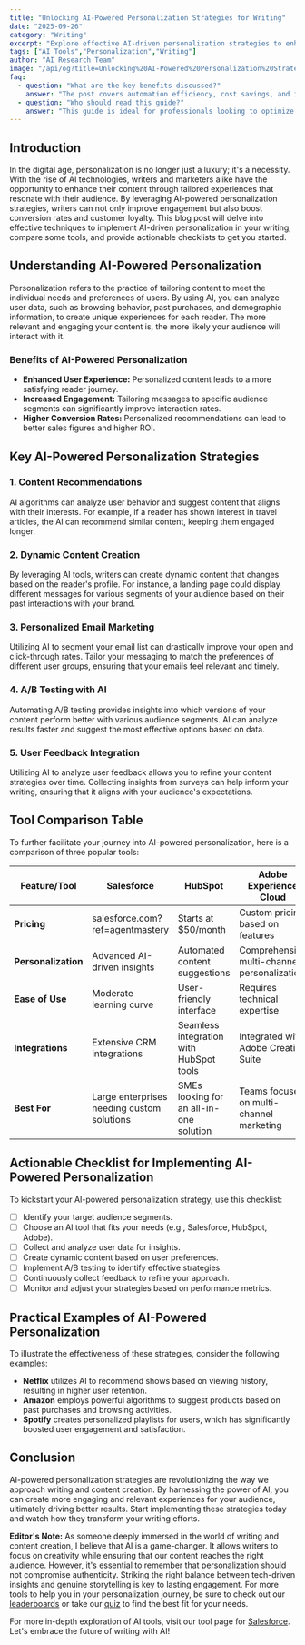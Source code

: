 ```yaml
---
title: "Unlocking AI-Powered Personalization Strategies for Writing"
date: "2025-09-26"
category: "Writing"
excerpt: "Explore effective AI-driven personalization strategies to enhance your writing and engage readers."
tags: ["AI Tools","Personalization","Writing"]
author: "AI Research Team"
image: "/api/og?title=Unlocking%20AI-Powered%20Personalization%20Strategies%20for%20Writing&type=blog&category=Writing"
faq:
  - question: "What are the key benefits discussed?"
    answer: "The post covers automation efficiency, cost savings, and implementation strategies for writing tools."
  - question: "Who should read this guide?"
    answer: "This guide is ideal for professionals looking to optimize their writing workflows with AI-powered solutions."
---
```


## Introduction

In the digital age, personalization is no longer just a luxury; it's a necessity. With the rise of AI technologies, writers and marketers alike have the opportunity to enhance their content through tailored experiences that resonate with their audience. By leveraging AI-powered personalization strategies, writers can not only improve engagement but also boost conversion rates and customer loyalty. This blog post will delve into effective techniques to implement AI-driven personalization in your writing, compare some tools, and provide actionable checklists to get you started.

## Understanding AI-Powered Personalization

Personalization refers to the practice of tailoring content to meet the individual needs and preferences of users. By using AI, you can analyze user data, such as browsing behavior, past purchases, and demographic information, to create unique experiences for each reader. The more relevant and engaging your content is, the more likely your audience will interact with it. 

### Benefits of AI-Powered Personalization
- **Enhanced User Experience:** Personalized content leads to a more satisfying reader journey.
- **Increased Engagement:** Tailoring messages to specific audience segments can significantly improve interaction rates.
- **Higher Conversion Rates:** Personalized recommendations can lead to better sales figures and higher ROI.

## Key AI-Powered Personalization Strategies

### 1. Content Recommendations
AI algorithms can analyze user behavior and suggest content that aligns with their interests. For example, if a reader has shown interest in travel articles, the AI can recommend similar content, keeping them engaged longer.

### 2. Dynamic Content Creation
By leveraging AI tools, writers can create dynamic content that changes based on the reader's profile. For instance, a landing page could display different messages for various segments of your audience based on their past interactions with your brand.

### 3. Personalized Email Marketing
Utilizing AI to segment your email list can drastically improve your open and click-through rates. Tailor your messaging to match the preferences of different user groups, ensuring that your emails feel relevant and timely.

### 4. A/B Testing with AI
Automating A/B testing provides insights into which versions of your content perform better with various audience segments. AI can analyze results faster and suggest the most effective options based on data.

### 5. User Feedback Integration
Utilizing AI to analyze user feedback allows you to refine your content strategies over time. Collecting insights from surveys can help inform your writing, ensuring that it aligns with your audience's expectations.

## Tool Comparison Table

To further facilitate your journey into AI-powered personalization, here is a comparison of three popular tools:

| Feature/Tool          | **Salesforce**                               | **HubSpot**                                | **Adobe Experience Cloud**                    |
|-----------------------|---------------------------------------------|--------------------------------------------|-----------------------------------------------|
| **Pricing**           | salesforce.com?ref=agentmastery           | Starts at $50/month                          | Custom pricing based on features               |
| **Personalization**    | Advanced AI-driven insights                 | Automated content suggestions                | Comprehensive multi-channel personalization     |
| **Ease of Use**      | Moderate learning curve                      | User-friendly interface                      | Requires technical expertise                    |
| **Integrations**      | Extensive CRM integrations                   | Seamless integration with HubSpot tools      | Integrated with Adobe Creative Suite          |
| **Best For**         | Large enterprises needing custom solutions   | SMEs looking for an all-in-one solution      | Teams focused on multi-channel marketing      |

## Actionable Checklist for Implementing AI-Powered Personalization

To kickstart your AI-powered personalization strategy, use this checklist:

- [ ] Identify your target audience segments.
- [ ] Choose an AI tool that fits your needs (e.g., Salesforce, HubSpot, Adobe). 
- [ ] Collect and analyze user data for insights.
- [ ] Create dynamic content based on user preferences.
- [ ] Implement A/B testing to identify effective strategies.
- [ ] Continuously collect feedback to refine your approach.
- [ ] Monitor and adjust your strategies based on performance metrics.

## Practical Examples of AI-Powered Personalization

To illustrate the effectiveness of these strategies, consider the following examples:
- **Netflix** utilizes AI to recommend shows based on viewing history, resulting in higher user retention.
- **Amazon** employs powerful algorithms to suggest products based on past purchases and browsing activities.
- **Spotify** creates personalized playlists for users, which has significantly boosted user engagement and satisfaction.

## Conclusion

AI-powered personalization strategies are revolutionizing the way we approach writing and content creation. By harnessing the power of AI, you can create more engaging and relevant experiences for your audience, ultimately driving better results. Start implementing these strategies today and watch how they transform your writing efforts.

**Editor's Note:** As someone deeply immersed in the world of writing and content creation, I believe that AI is a game-changer. It allows writers to focus on creativity while ensuring that our content reaches the right audience. However, it's essential to remember that personalization should not compromise authenticity. Striking the right balance between tech-driven insights and genuine storytelling is key to lasting engagement. For more tools to help you in your personalization journey, be sure to check out our [leaderboards](/leaderboards) or take our [quiz](/quiz) to find the best fit for your needs. 

For more in-depth exploration of AI tools, visit our tool page for [Salesforce](https://salesforce.com?ref=agentmastery). Let's embrace the future of writing with AI!
